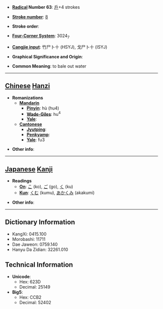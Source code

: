 * '''[[Wiktionary:Chinese radical index| Radical]] Number 63''': [[Wiktionary:Chinese radical index 戶|戶]]+4 strokes

* '''[[Wiktionary:Chinese total strokes index|Stroke number]]''': [[Wiktionary:Chinese total strokes index 8|8]]

* '''Stroke order''': 

* '''[[Wiktionary:Chinese four corner index|Four-Corner System]]''': 3024<sub>7</sub>

* '''[[Wiktionary:Chinese Cangjie index|Cangjie input]]''': 竹尸卜十 (HSYJ), 戈尸卜十 (ISYJ)

* '''Graphical Significance and Origin''': 

* '''Common Meaning''': to bale out water

----

== [[Chinese]] [[Hanzi]] ==

* '''Romanizations'''
** '''[[Mandarin]]'''
*** '''[[Pinyin]]''': hù (hu4)
*** '''[[Wade-Giles]]''': hu<sup>4</sup>
*** '''[[Yale]]''': 
** '''[[Cantonese]]'''
*** '''[[Jyutping]]''':
*** '''[[Penkyamp]]''': 
*** '''[[Yale]]''': fu3

* '''Other info''': 

----

== [[Japanese]] [[Kanji]] ==

* '''Readings'''
** '''[[On]]''': [[こ]] (ko), [[ご]] (go), [[く]] (ku)
** '''[[Kun]]''': [[くむ]] (kumu), [[あかくみ]] (akakumi)

* '''Other info''':  

----

== Dictionary Information ==

* KangXi: 0415.100
* Morobashi: 11711
* Dae Jaweon: 0759.140
* Hanyu Da Zidian: 32261.010

== Technical Information ==

* '''Unicode''':
** Hex: 623D
** Decimal: 25149
* '''Big5''':
** Hex: CCB2
** Decimal: 52402